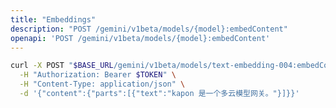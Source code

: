 ```yaml
---
title: "Embeddings"
description: "POST /gemini/v1beta/models/{model}:embedContent"
openapi: 'POST /gemini/v1beta/models/{model}:embedContent'
---
```


 
```bash
curl -X POST "$BASE_URL/gemini/v1beta/models/text-embedding-004:embedContent" \
  -H "Authorization: Bearer $TOKEN" \
  -H "Content-Type: application/json" \
  -d '{"content":{"parts":[{"text":"kapon 是一个多云模型网关。"}]}}'
```
